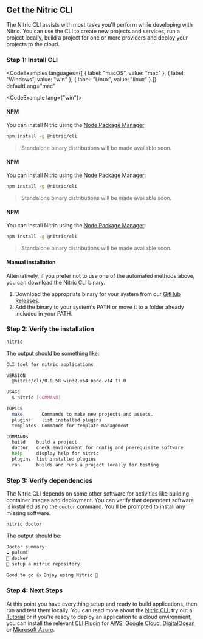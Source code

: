 ## Get the Nitric CLI

The Nitric CLI assists with most tasks you'll perform while developing with Nitric. You can use the CLI to create new projects and services, run a project locally, build a project for one or more providers and deploy your projects to the cloud.

### Step 1: Install CLI

<CodeExamples 
	languages={[
	{
		label: "macOS",
		value: "mac"
	}, {
		label: "Windows",
		value: "win"
	}, {
		label: "Linux",
		value: "linux"
	}
	]}
	defaultLang="mac"
>
<CodeExample lang={"win"}>

#### NPM

You can install Nitric using the [Node Package Manager](https://www.npmjs.com/)

```bash
npm install -g @nitric/cli
```

> Standalone binary distributions will be made available soon.

</CodeExample>
<CodeExample lang={"mac"}>

#### NPM

You can install Nitric using the [Node Package Manager](https://www.npmjs.com/):

```bash
npm install -g @nitric/cli
```

> Standalone binary distributions will be made available soon.

</CodeExample>
<CodeExample lang={"linux"}>

#### NPM

You can install Nitric using the [Node Package Manager](https://www.npmjs.com/):

```bash
npm install -g @nitric/cli
```

> Standalone binary distributions will be made available soon.

</CodeExample>
</CodeExamples>

#### Manual installation

Alternatively, if you prefer not to use one of the automated methods above, you can download the Nitric CLI binary.

1. Download the appropriate binary for your system from our [GitHub Releases](https://github.com/nitrictech/cli/releases/latest).
2. Add the binary to your system's PATH or move it to a folder already included in your PATH.

### Step 2: Verify the installation

```bash
nitric
```

The output should be something like:

```bash
CLI tool for nitric applications

VERSION
  @nitric/cli/0.0.58 win32-x64 node-v14.17.0

USAGE
  $ nitric [COMMAND]

TOPICS
  make       Commands to make new projects and assets.
  plugins    list installed plugins
  templates  Commands for template management

COMMANDS
  build    build a project
  doctor   check environment for config and prerequisite software
  help     display help for nitric
  plugins  list installed plugins
  run      builds and runs a project locally for testing
```

### Step 3: Verify dependencies

The Nitric CLI depends on some other software for activities like building container images and deployment. You can verify that dependent software is installed using the `doctor` command. You'll be prompted to install any missing software.

```bash
nitric doctor
```

The output should be:

```bash
Doctor summary:
☁️ pulumi
🐳 docker
🚀 setup a nitric repository

Good to go 👍 Enjoy using Nitric 🎉
```

### Step 4: Next Steps

At this point you have everything setup and ready to build applications, then run and test them locally. You can read more about the [Nitric CLI](./nitric-cli), try out a [Tutorial](./quick-start) or if you're ready to deploy an application to a cloud environment, you can install the relevant [CLI Plugin](./nitric-cli#plugins) for [AWS](./provider-aws), [Google Cloud](./provider-gcp), [DigitalOcean](./provider-digitalocean) or [Microsoft Azure](./provider-azure).
